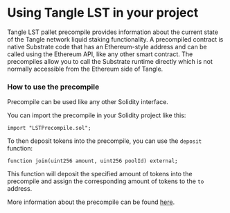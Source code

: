 # Using Tangle LST in your project

Tangle LST pallet precompile provides information about the current state of the Tangle network liquid staking functionality.
A precompiled contract is native Substrate code that has an Ethereum-style address and can be called using the Ethereum API, like any other smart contract.
The precompiles allow you to call the Substrate runtime directly which is not normally accessible from the Ethereum side of Tangle.

### How to use the precompile

Precompile can be used like any other Solidity interface.

You can import the precompile in your Solidity project like this:

```solidity
import "LSTPrecompile.sol";
```

To then deposit tokens into the precompile, you can use the `deposit` function:

```solidity
function join(uint256 amount, uint256 poolId) external;
```

This function will deposit the specified amount of tokens into the precompile and assign the corresponding amount of tokens to the `to` address.

More information about the precompile can be found [here](./lst_precompile.mdx).
